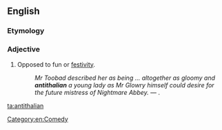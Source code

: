 ==English==

===Etymology===
{{prefix|anti|thalian|lang=en}}

===Adjective===
{{en-adj}}

# Opposed to fun or [[festivity]].
#: ''Mr Toobad described her as being  ... altogether as gloomy and '''antithalian''' a young lady as Mr Glowry himself could desire for the future mistress of Nightmare Abbey.'' &mdash; {{w|Thomas Love Peacock}}.

[[Category:en:Comedy]]

[[ta:antithalian]]